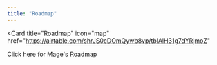 ```yaml
---
title: "Roadmap"
---
```


<Card
  title="Roadmap"
  icon="map"
  href="https://airtable.com/shrJS0cDOmQywb8vp/tblAlH31g7dYRjmoZ"
>
  Click here for Mage's Roadmap
</Card>
